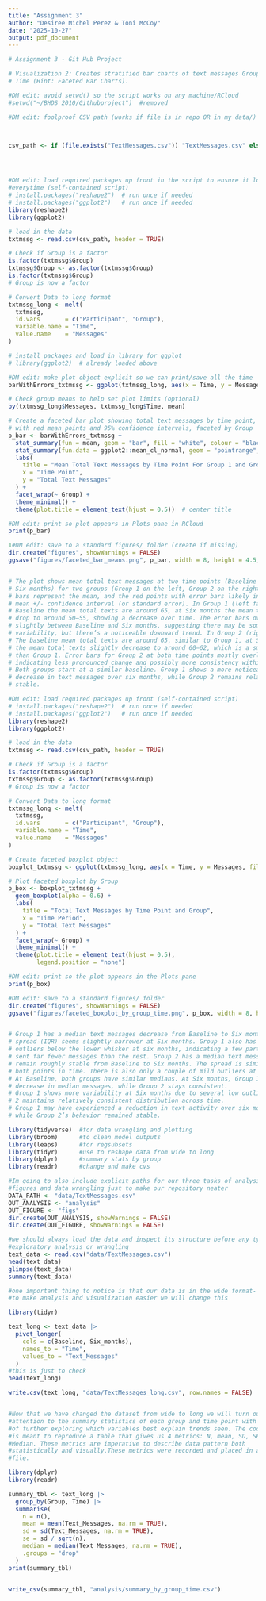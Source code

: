 ```yaml
---
title: "Assignment 3"
author: "Desiree Michel Perez & Toni McCoy"
date: "2025-10-27"
output: pdf_document
---
```



```r
# Assignment 3 - Git Hub Project 

# Visualization 2: Creates stratified bar charts of text messages Group and 
# Time (Hint: Faceted Bar Charts).

#DM edit: avoid setwd() so the script works on any machine/RCloud 
#setwd("~/BHDS 2010/Githubproject")  #removed

#DM edit: foolproof CSV path (works if file is in repo OR in my data/) 



csv_path <- if (file.exists("TextMessages.csv")) "TextMessages.csv" else "data/TextMessages.csv"




#DM edit: load required packages up front in the script to ensure it loads
#everytime (self-contained script)
# install.packages("reshape2")  # run once if needed
# install.packages("ggplot2")   # run once if needed
library(reshape2)
library(ggplot2)

# load in the data
txtmssg <- read.csv(csv_path, header = TRUE)

# Check if Group is a factor
is.factor(txtmssg$Group)
txtmssg$Group <- as.factor(txtmssg$Group)
is.factor(txtmssg$Group)
# Group is now a factor

# Convert Data to long format
txtmssg_long <- melt(
  txtmssg, 
  id.vars       = c("Participant", "Group"), 
  variable.name = "Time", 
  value.name    = "Messages"
)

# install packages and load in library for ggplot
# library(ggplot2)  # already loaded above

#DM edit: make plot object explicit so we can print/save all the time
barWithErrors_txtmssg <- ggplot(txtmssg_long, aes(x = Time, y = Messages))

# Check group means to help set plot limits (optional)
by(txtmssg_long$Messages, txtmssg_long$Time, mean)

# Create a faceted bar plot showing total text messages by time point,
# with red mean points and 95% confidence intervals, faceted by Group
p_bar <- barWithErrors_txtmssg + 
  stat_summary(fun = mean, geom = "bar", fill = "white", colour = "black") + 
  stat_summary(fun.data = ggplot2::mean_cl_normal, geom = "pointrange", colour = "red") + 
  labs(
    title = "Mean Total Text Messages by Time Point For Group 1 and Group 2",
    x = "Time Point",
    y = "Total Text Messages"
  ) +
  facet_wrap(~ Group) +
  theme_minimal() + 
  theme(plot.title = element_text(hjust = 0.5))  # center title

#DM edit: print so plot appears in Plots pane in RCloud
print(p_bar)

1#DM edit: save to a standard figures/ folder (create if missing)
dir.create("figures", showWarnings = FALSE)
ggsave("figures/faceted_bar_means.png", p_bar, width = 8, height = 4.5, dpi = 300)


# The plot shows mean total text messages at two time points (Baseline and 
# Six months) for two groups (Group 1 on the left, Group 2 on the right). The 
# bars represent the mean, and the red points with error bars likely indicate the 
# mean +/- confidence interval (or standard error). In Group 1 (left facet) for 
# Baseline the mean total texts are around 65, at Six months the mean total texts 
# drop to around 50–55, showing a decrease over time. The error bars overlap 
# slightly between Baseline and Six months, suggesting there may be some 
# variability, but there’s a noticeable downward trend. In Group 2 (right facet)
# The baseline mean total texts are around 65, similar to Group 1, at Six months
# the mean total texts slightly decrease to around 60–62, which is a smaller drop 
# than Group 1. Error bars for Group 2 at both time points mostly overlap, 
# indicating less pronounced change and possibly more consistency within the group.
# Both groups start at a similar baseline. Group 1 shows a more noticeable 
# decrease in text messages over six months, while Group 2 remains relatively 
# stable.

#DM edit: load required packages up front (self-contained script)
# install.packages("reshape2")  # run once if needed
# install.packages("ggplot2")   # run once if needed
library(reshape2)
library(ggplot2)

# load in the data
txtmssg <- read.csv(csv_path, header = TRUE)

# Check if Group is a factor
is.factor(txtmssg$Group)
txtmssg$Group <- as.factor(txtmssg$Group)
# Group is now a factor

# Convert Data to long format
txtmssg_long <- melt(
  txtmssg, 
  id.vars       = c("Participant", "Group"), 
  variable.name = "Time", 
  value.name    = "Messages"
)

# Create faceted boxplot object
boxplot_txtmssg <- ggplot(txtmssg_long, aes(x = Time, y = Messages, fill = Time)) 

# Plot faceted boxplot by Group
p_box <- boxplot_txtmssg + 
  geom_boxplot(alpha = 0.6) +
  labs(
    title = "Total Text Messages by Time Point and Group",
    x = "Time Period",
    y = "Total Text Messages"
  ) +
  facet_wrap(~ Group) +
  theme_minimal() +
  theme(plot.title = element_text(hjust = 0.5),
        legend.position = "none")

#DM edit: print so the plot appears in the Plots pane
print(p_box)

#DM edit: save to a standard figures/ folder
dir.create("figures", showWarnings = FALSE)
ggsave("figures/faceted_boxplot_by_group_time.png", p_box, width = 8, height = 4.5, dpi = 300)


# Group 1 has a median text messages decrease from Baseline to Six months, the
# spread (IQR) seems slightly narrower at Six months. Group 1 also has several 
# outliers below the lower whisker at six months, indicating a few participants 
# sent far fewer messages than the rest. Group 2 has a median text messages 
# remain roughly stable from Baseline to Six months. The spread is similar at 
# both points in time. There is also only a couple of mild outliers at Six months.
# At Baseline, both groups have similar medians. At Six months, Group 1 shows a 
# decrease in median messages, while Group 2 stays consistent.
# Group 1 shows more variability at Six months due to several low outliers, group 
# 2 maintains relatively consistent distribution across time.
# Group 1 may have experienced a reduction in text activity over six months, 
# while Group 2’s behavior remained stable.

library(tidyverse)  #for data wrangling and plotting
library(broom)      #to clean model outputs
library(leaps)      #for regsubsets
library(tidyr)      #use to reshape data from wide to long
library(dplyr)      #summary stats by group
library(readr)      #change and make cvs

#Im going to also include explicit paths for our three tasks of analysis,
#figures and data wrangling just to make our repository neater
DATA_PATH <- "data/TextMessages.csv"
OUT_ANALYSIS <- "analysis"
OUT_FIGURE <- "figs"
dir.create(OUT_ANALYSIS, showWarnings = FALSE)
dir.create(OUT_FIGURE, showWarnings = FALSE)

#we should always load the data and inspect its structure before any type of
#exploratory analysis or wrangling
text_data <- read.csv("data/TextMessages.csv")
head(text_data)
glimpse(text_data)
summary(text_data)

#one important thing to notice is that our data is in the wide format- in order
#to make analysis and visualization easier we will change this

library(tidyr)

text_long <- text_data |>
  pivot_longer(
    cols = c(Baseline, Six_months),
    names_to = "Time",
    values_to = "Text_Messages"
  )
#this is just to check
head(text_long)

write.csv(text_long, "data/TextMessages_long.csv", row.names = FALSE)


#Now that we have changed the dataset from wide to long we will turn our
#attention to the summary statistics of each group and time point with the hope
#of further exploring which variables best explain trends seen. The code below
#is meant to reproduce a table that gives us 4 metrics: N, mean, SD, SE and
#Median. These metrics are imperative to describe data pattern both
#statistically and visually.These metrics were recorded and placed in a csv
#file.

library(dplyr)
library(readr)

summary_tbl <- text_long |>
  group_by(Group, Time) |>
  summarise(
    n = n(),
    mean = mean(Text_Messages, na.rm = TRUE),
    sd = sd(Text_Messages, na.rm = TRUE),
    se = sd / sqrt(n),
    median = median(Text_Messages, na.rm = TRUE),
    .groups = "drop"
  )
print(summary_tbl)


write_csv(summary_tbl, "analysis/summary_by_group_time.csv")



```

